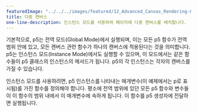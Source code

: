 ---
featuredImage: "../../../images/featured/12_Advanced_Canvas_Rendering-01_Multiple_Canvases-thumbnail.png"
title: 다중 캔버스
one-line-description: 인스턴스 모드를 사용하여 페이지에 다중 캔버스를 배치합니다.
---

기본적으로, p5는 전역 모드(Global Mode)에서 실행되며,
이는 모든 p5 함수가 전역 범위 안에 있고, 모든 캔버스 관련 함수가 하나의 캔버스에 적용된다는 것을 의미합니다. 
p5는 인스턴스 모드(Instance Mode)에서도 실행할 수 있으며, 이 모드에서는 같은 함수들이 p5 클래스의 인스턴스의 메서드가 됩니다. 
p5의 각 인스턴스는 각자의 캔버스를 가질 수 있습니다.

인스턴스 모드를 사용하려면, p5 인스턴스를 나타내는 매개변수(이 예제에서는 p로 표시됨)를 가진 함수를 정의해야 합니다. 
평소에 전역 범위에 있던 모든 p5 함수와 변수들이 이 함수의 범위 내에서 이 매개변수에 속하게 됩니다. 
이 함수를 p5 생성자에 전달하면 실행됩니다.